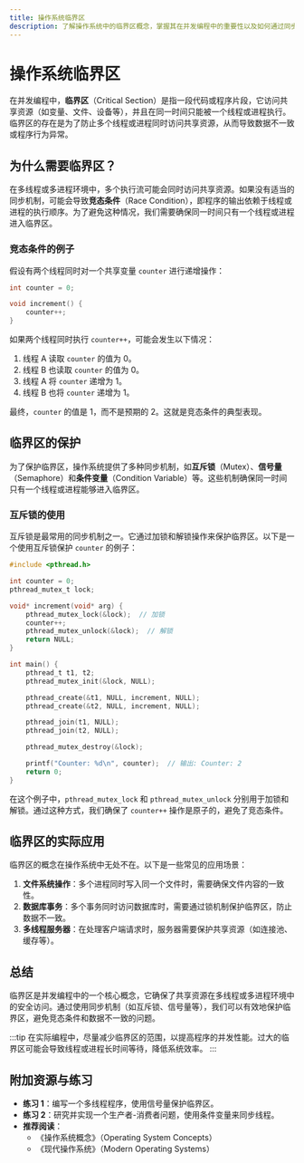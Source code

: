 ```yaml
---
title: 操作系统临界区
description: 了解操作系统中的临界区概念，掌握其在并发编程中的重要性以及如何通过同步机制保护临界区。
---
```


# 操作系统临界区

在并发编程中，**临界区**（Critical Section）是指一段代码或程序片段，它访问共享资源（如变量、文件、设备等），并且在同一时间只能被一个线程或进程执行。临界区的存在是为了防止多个线程或进程同时访问共享资源，从而导致数据不一致或程序行为异常。

## 为什么需要临界区？

在多线程或多进程环境中，多个执行流可能会同时访问共享资源。如果没有适当的同步机制，可能会导致**竞态条件**（Race Condition），即程序的输出依赖于线程或进程的执行顺序。为了避免这种情况，我们需要确保同一时间只有一个线程或进程进入临界区。

### 竞态条件的例子

假设有两个线程同时对一个共享变量 `counter` 进行递增操作：

```c
int counter = 0;

void increment() {
    counter++;
}
```

如果两个线程同时执行 `counter++`，可能会发生以下情况：

1. 线程 A 读取 `counter` 的值为 0。
2. 线程 B 也读取 `counter` 的值为 0。
3. 线程 A 将 `counter` 递增为 1。
4. 线程 B 也将 `counter` 递增为 1。

最终，`counter` 的值是 1，而不是预期的 2。这就是竞态条件的典型表现。

## 临界区的保护

为了保护临界区，操作系统提供了多种同步机制，如**互斥锁**（Mutex）、**信号量**（Semaphore）和**条件变量**（Condition Variable）等。这些机制确保同一时间只有一个线程或进程能够进入临界区。

### 互斥锁的使用

互斥锁是最常用的同步机制之一。它通过加锁和解锁操作来保护临界区。以下是一个使用互斥锁保护 `counter` 的例子：

```c
#include <pthread.h>

int counter = 0;
pthread_mutex_t lock;

void* increment(void* arg) {
    pthread_mutex_lock(&lock);  // 加锁
    counter++;
    pthread_mutex_unlock(&lock);  // 解锁
    return NULL;
}

int main() {
    pthread_t t1, t2;
    pthread_mutex_init(&lock, NULL);

    pthread_create(&t1, NULL, increment, NULL);
    pthread_create(&t2, NULL, increment, NULL);

    pthread_join(t1, NULL);
    pthread_join(t2, NULL);

    pthread_mutex_destroy(&lock);

    printf("Counter: %d\n", counter);  // 输出: Counter: 2
    return 0;
}
```

在这个例子中，`pthread_mutex_lock` 和 `pthread_mutex_unlock` 分别用于加锁和解锁。通过这种方式，我们确保了 `counter++` 操作是原子的，避免了竞态条件。

## 临界区的实际应用

临界区的概念在操作系统中无处不在。以下是一些常见的应用场景：

1. **文件系统操作**：多个进程同时写入同一个文件时，需要确保文件内容的一致性。
2. **数据库事务**：多个事务同时访问数据库时，需要通过锁机制保护临界区，防止数据不一致。
3. **多线程服务器**：在处理客户端请求时，服务器需要保护共享资源（如连接池、缓存等）。

## 总结

临界区是并发编程中的一个核心概念，它确保了共享资源在多线程或多进程环境中的安全访问。通过使用同步机制（如互斥锁、信号量等），我们可以有效地保护临界区，避免竞态条件和数据不一致的问题。

:::tip
在实际编程中，尽量减少临界区的范围，以提高程序的并发性能。过大的临界区可能会导致线程或进程长时间等待，降低系统效率。
:::

## 附加资源与练习

- **练习 1**：编写一个多线程程序，使用信号量保护临界区。
- **练习 2**：研究并实现一个生产者-消费者问题，使用条件变量来同步线程。
- **推荐阅读**：
  - 《操作系统概念》（Operating System Concepts）
  - 《现代操作系统》（Modern Operating Systems）
